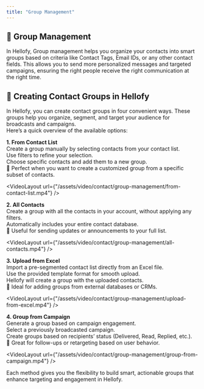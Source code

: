 ```yaml
---
title: "Group Management"
---
```


## 📁 Group Management

In Hellofy, Group management helps you organize your contacts into smart groups based on criteria like Contact Tags, Email IDs, or any other contact fields. This allows you to send more personalized messages and targeted campaigns, ensuring the right people receive the right communication at the right time.

## 👥 Creating Contact Groups in Hellofy

In Hellofy, you can create contact groups in four convenient ways. These groups help you organize, segment, and target your audience for broadcasts and campaigns. <br/>
Here’s a quick overview of the available options:

**1. From Contact List** <br/>
Create a group manually by selecting contacts from your contact list. <br/>
Use filters to refine your selection. <br/>
Choose specific contacts and add them to a new group. <br/>
🎯 Perfect when you want to create a customized group from a specific subset of contacts.

<VideoLayout
  url={"/assets/video/contact/group-management/from-contact-list.mp4"}
/>

**2. All Contacts** <br/>
Create a group with all the contacts in your account, without applying any filters.<br/>
Automatically includes your entire contact database.<br/>
📢 Useful for sending updates or announcements to your full list.

<VideoLayout url={"/assets/video/contact/group-management/all-contacts.mp4"} />

**3. Upload from Excel** <br/>
Import a pre-segmented contact list directly from an Excel file.<br/>
Use the provided template format for smooth upload.<br/>
Hellofy will create a group with the uploaded contacts.<br/>
📂 Ideal for adding groups from external databases or CRMs.

<VideoLayout
  url={"/assets/video/contact/group-management/upload-from-excel.mp4"}
/>

**4. Group from Campaign** <br/>
Generate a group based on campaign engagement.<br/>
Select a previously broadcasted campaign.<br/>
Create groups based on recipients’ status (Delivered, Read, Replied, etc.).<br/>
🔄 Great for follow-ups or retargeting based on user behavior.

<VideoLayout
  url={"/assets/video/contact/group-management/group-from-campaign.mp4"}
/>

Each method gives you the flexibility to build smart, actionable groups that enhance targeting and engagement in Hellofy.
